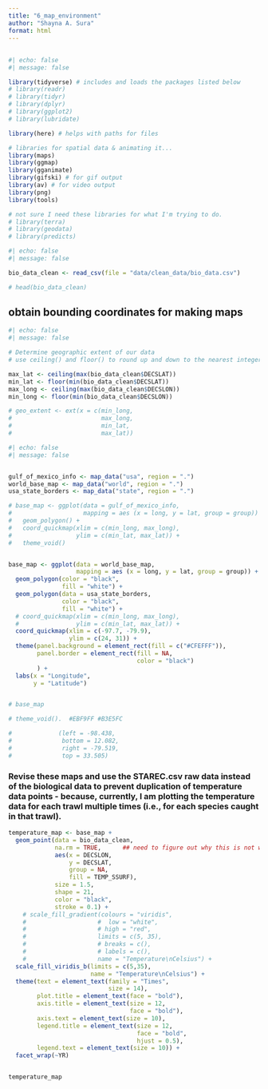 ```yaml
---
title: "6_map_environment"
author: "Shayna A. Sura"
format: html
---
```


## 


```r
#| echo: false
#| message: false

library(tidyverse) # includes and loads the packages listed below
# library(readr)
# library(tidyr)
# library(dplyr)
# library(ggplot2)
# library(lubridate)

library(here) # helps with paths for files

# libraries for spatial data & animating it...
library(maps)
library(ggmap)
library(gganimate)
library(gifski) # for gif output
library(av) # for video output
library(png)
library(tools)

# not sure I need these libraries for what I'm trying to do.
# library(terra)
# library(geodata)
# library(predicts)

```





```r
#| echo: false
#| message: false

bio_data_clean <- read_csv(file = "data/clean_data/bio_data.csv")

# head(bio_data_clean)

```

## obtain bounding coordinates for making maps

```r
#| echo: false
#| message: false

# Determine geographic extent of our data
# use ceiling() and floor() to round up and down to the nearest integer

max_lat <- ceiling(max(bio_data_clean$DECSLAT))
min_lat <- floor(min(bio_data_clean$DECSLAT))
max_long <- ceiling(max(bio_data_clean$DECSLON))
min_long <- floor(min(bio_data_clean$DECSLON))

# geo_extent <- ext(x = c(min_long,
#                         max_long,
#                         min_lat,
#                         max_lat))

```







```r
#| echo: false
#| message: false


gulf_of_mexico_info <- map_data("usa", region = ".")
world_base_map <- map_data("world", region = ".")
usa_state_borders <- map_data("state", region = ".")

# base_map <- ggplot(data = gulf_of_mexico_info,
#                    mapping = aes (x = long, y = lat, group = group)) +
#   geom_polygon() +
#   coord_quickmap(xlim = c(min_long, max_long),
#                  ylim = c(min_lat, max_lat)) +
#   theme_void()


base_map <- ggplot(data = world_base_map,
                   mapping = aes (x = long, y = lat, group = group)) +
  geom_polygon(color = "black",
               fill = "white") +
  geom_polygon(data = usa_state_borders,
               color = "black",
               fill = "white") + 
  # coord_quickmap(xlim = c(min_long, max_long),
  #                ylim = c(min_lat, max_lat)) +
  coord_quickmap(xlim = c(-97.7, -79.9),
                 ylim = c(24, 31)) +
  theme(panel.background = element_rect(fill = c("#CFEFFF")),
        panel.border = element_rect(fill = NA,
                                    color = "black")
        ) +
  labs(x = "Longitude",
       y = "Latitude")


# base_map

# theme_void().  #EBF9FF #B3E5FC

#             (left = -98.438,
#              bottom = 12.082,
#              right = -79.519,
#              top = 33.505)

```


### Revise these maps and use the STAREC.csv raw data instead of the biological data to prevent duplication of temperature data points - because, currently, I am plotting the temperature data for each trawl multiple times (i.e., for each species caught in that trawl).

```r

temperature_map <- base_map +
  geom_point(data = bio_data_clean,
             na.rm = TRUE,      ## need to figure out why this is not working here - probably need to move this to a different location to specify which column to use for removing NA values
             aes(x = DECSLON,
                 y = DECSLAT,
                 group = NA,
                 fill = TEMP_SSURF),
             size = 1.5,
             shape = 21,
             color = "black",
             stroke = 0.1) +
    # scale_fill_gradient(colours = "viridis",
    #                    #  low = "white",
    #                    # high = "red",
    #                    limits = c(5, 35),
    #                    # breaks = c(),
    #                    # labels = c(),
    #                    name = "Temperature\nCelsius") +
  scale_fill_viridis_b(limits = c(5,35),
                       name = "Temperature\nCelsius") +
  theme(text = element_text(family = "Times",
                            size = 14),
        plot.title = element_text(face = "bold"),
        axis.title = element_text(size = 12,
                                  face = "bold"),
        axis.text = element_text(size = 10),
        legend.title = element_text(size = 12,
                                    face = "bold",
                                    hjust = 0.5),
        legend.text = element_text(size = 10)) +
  facet_wrap(~YR)


temperature_map

```





